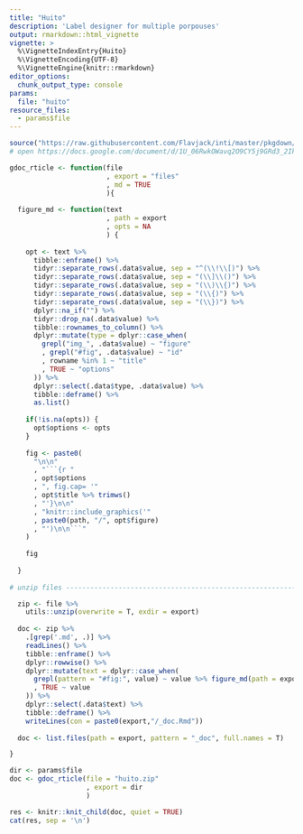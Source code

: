 ---
title: "Huito"
description: 'Label designer for multiple porpouses'
output: rmarkdown::html_vignette
vignette: >
  %\VignetteIndexEntry{Huito}
  %\VignetteEncoding{UTF-8}
  %\VignetteEngine{knitr::rmarkdown}
editor_options: 
  chunk_output_type: console
params:
  file: "huito"
resource_files:
  - params$file
---

```{r setup, include=FALSE}
source("https://raw.githubusercontent.com/Flavjack/inti/master/pkgdown/favicon/docs.r")
# open https://docs.google.com/document/d/1U_06RwkOWavq2O9CY5j9GRd3_2Ik8OTrfszK-ccbGmQ/edit
```

```{r, include=FALSE}

gdoc_rticle <- function(file
                        , export = "files"
                        , md = TRUE
                        ){
  
  figure_md <- function(text
                        , path = export
                        , opts = NA
                        ) {
    
    opt <- text %>% 
      tibble::enframe() %>% 
      tidyr::separate_rows(.data$value, sep = "^(\\!\\[)") %>% 
      tidyr::separate_rows(.data$value, sep = "(\\]\\()") %>% 
      tidyr::separate_rows(.data$value, sep = "(\\)\\{)") %>% 
      tidyr::separate_rows(.data$value, sep = "(\\{)") %>% 
      tidyr::separate_rows(.data$value, sep = "(\\})") %>% 
      dplyr::na_if("") %>% 
      tidyr::drop_na(.data$value) %>% 
      tibble::rownames_to_column() %>% 
      dplyr::mutate(type = dplyr::case_when(
        grepl("img_", .data$value) ~ "figure"
        , grepl("#fig", .data$value) ~ "id"
        , rowname %in% 1 ~ "title"
        , TRUE ~ "options"
      )) %>% 
      dplyr::select(.data$type, .data$value) %>% 
      tibble::deframe() %>% 
      as.list()
    
    if(!is.na(opts)) {
      opt$options <- opts
    }
    
    fig <- paste0(
      "\n\n"
      , "```{r "
      , opt$options
      , ", fig.cap= '"
      , opt$title %>% trimws()
      , "'}\n\n"
      , "knitr::include_graphics('"
      , paste0(path, "/", opt$figure)
      , "')\n\n```"
    ) 
    
    fig
    
  }
  
# unzip files -------------------------------------------------------------

  zip <- file %>% 
    utils::unzip(overwrite = T, exdir = export)
  
  doc <- zip %>% 
    .[grep('.md', .)] %>%
    readLines() %>% 
    tibble::enframe() %>%
    dplyr::rowwise() %>%
    dplyr::mutate(text = dplyr::case_when(
      grepl(pattern = "#fig:", value) ~ value %>% figure_md(path = export)
      , TRUE ~ value
    )) %>% 
    dplyr::select(.data$text) %>% 
    tibble::deframe() %>% 
    writeLines(con = paste0(export,"/_doc.Rmd"))
  
  doc <- list.files(path = export, pattern = "_doc", full.names = T)

}
```

```{r}
dir <- params$file
doc <- gdoc_rticle(file = "huito.zip"
                   , export = dir
                   )
```

```{r, echo=FALSE, results='asis', eval=T}
res <- knitr::knit_child(doc, quiet = TRUE)
cat(res, sep = '\n')
```

